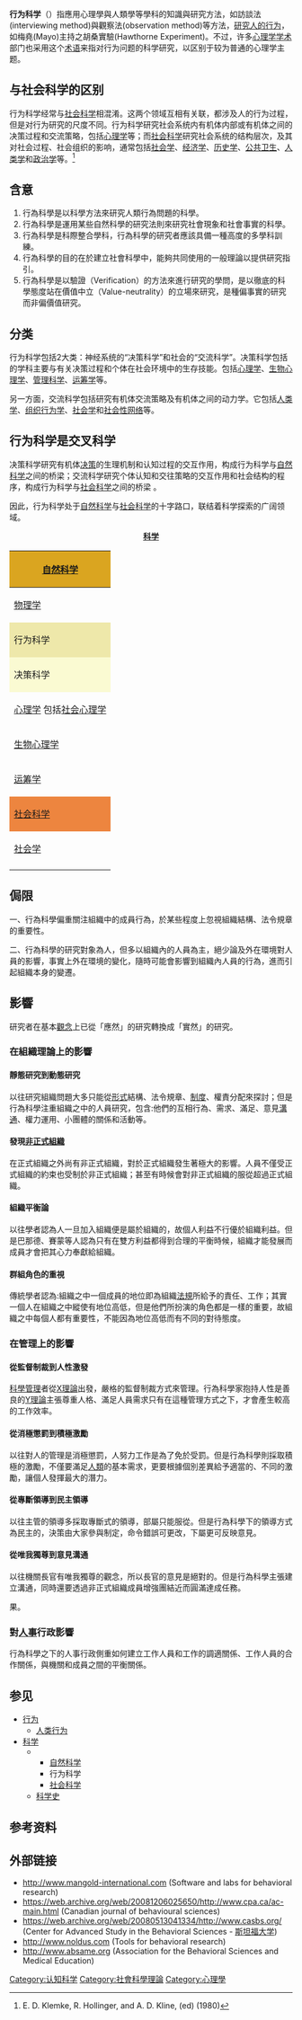 {{refimprove|time=2016-10-06T00:01:12+00:00}}
{{Science}}
'''行为科学'''（{{lang-en|Behavioral Science}}）指應用心理學與人類學等學科的知識與研究方法，如訪談法(interviewing method)與觀察法(observation method)等方法，[[研究|研究]][[人的行为|人的行为]]，如梅堯(Mayo)主持之胡桑實驗(Hawthorne Experiment)。不过，许多[[心理学|心理学]][[学术|学术]]部门也采用这个[[术语|术语]]来指对行为问题的科学研究，以区别于较为普通的心理学主题。

== 与社会科学的区别 ==
行为科学经常与[[社会科学|社会科学]]相混淆。这两个领域互相有关联，都涉及人的行为过程，但是对行为研究的尺度不同。行为科学研究社会系统内有机体内部或有机体之间的决策过程和交流策略，包括[[心理学|心理学]]等；而[[社会科学|社会科学]]研究社会系统的结构层次，及其对社会过程、社会组织的影响，通常包括[[社会学|社会学]]、[[经济学|经济学]]、[[历史学|历史学]]、[[公共卫生|公共卫生]]、[[人类学|人类学]]和[[政治学|政治学]]等。<ref>E. D. Klemke, R. Hollinger, and A. D. Kline, (ed) (1980)</ref>
== 含意 ==
# 行為科學是以科學方法來研究人類行為問題的科學。
# 行為科學是運用某些自然科學的研究法則來研究社會現象和社會事實的科學。
# 行為科學是科際整合學科，行為科學的研究者應該具備一種高度的多學科訓練。
# 行為科學的目的在於建立社會科學中，能夠共同使用的一般理論以提供研究指引。
# 行為科學是以驗證（Verification）的方法來進行研究的學問，是以徹底的科學態度站在價值中立（Value-neutrality）的立場來研究，是種偏事實的研究而非偏價值研究。

== 分类 ==
行为科学包括2大类：神经系统的“决策科学”和社会的“交流科学”。决策科学包括的学科主要与有关决策过程和个体在社会环境中的生存技能。包括[[心理学|心理学]]、[[生物心理学|生物心理学]]、[[管理科学|管理科学]]、[[运筹学|运筹学]]等。 

另一方面，交流科学包括研究有机体交流策略及有机体之间的动力学。它包括[[人类学|人类学]]、[[组织行为学|组织行为学]]、[[社会学|社会学]]和[[社会性网络|社会性网络]]等。

== 行为科学是交叉科学 ==
决策科学研究有机体[[决策|决策]]的生理机制和认知过程的交互作用，构成行为科学与[[自然科学|自然科学]]之间的桥梁；交流科学研究个体认知和交往策略的交互作用和社会结构的程序，构成行为科学与[[社会科学|社会科学]]之间的桥梁 。

因此，行为科学处于[[自然科学|自然科学]]与[[社会科学|社会科学]]的十字路口，联结着科学探索的广阔领域。

<center>'''[[科学|科学]]'''</center>
{| border="1" cellpadding="4" cellspacing="0" align="center" width="40%"
|- style="border: solid 1px"
! colspan="4" style="background:#daa520;"| [[自然科学|自然科学]]
|-
| [[物理学|物理学]] || [[化学|化学]] || [[生物科学|生物科学]] || [[认知科学|认知科学]]
|-
! colspan="4" style="background:#eee8aa;" | 行为科学
|- 
! colspan="2" style="background:#fafad2;"| 决策科学
! colspan="2" style="background:#ffffe0;"| 交流科学
|-
| [[心理学|心理学]] 包括[[社会心理学|社会心理学]]|| [[消费心理学|消费心理学]] || [[人类学|人类学]] || [[组织行为学|组织行为学]]
|-
| [[生物心理学|生物心理学]] || [[管理科学|管理科学]] || [[行为金融学|行为金融学]] || [[社会性网络|社会性网络]]
|-
| [[运筹学|运筹学]] || [[动物行为学|动物行为学]] || [[模因学|模因学]] || [[组织生态学|组织生态学]]
|-
! colspan="4" style="background:#ed853f;"| [[社会科学|社会科学]]
|-
| [[社会学|社会学]] || [[经济学|经济学]] || [[政治学|政治学]] || [[经济社会学|经济社会学]]
|-
|}

== 侷限 ==

一、行為科學偏重關注組織中的成員行為，於某些程度上忽視組織結構、法令規章的重要性。

二、行為科學的研究對象為人，但多以組織內的人員為主，絕少論及外在環境對人員的影響，事實上外在環境的變化，隨時可能會影響到組織內人員的行為，進而引起組織本身的變遷。

== 影響 ==
研究者在基本[[觀念|觀念]]上已從「應然」的研究轉換成「實然」的研究。
=== 在組織理論上的影響 ===
==== 靜態研究到動態研究 ====
以往研究組織問題大多只能從[[形式|形式]]結構、法令規章、[[制度|制度]]、權責分配來探討；但是行為科學注重組織之中的人員研究，包含:他們的互相行為、需求、滿足、意見[[溝通|溝通]]、權力運用、小團體的關係和活動等。
==== 發現[[非正式組織|非正式組織]] ====
在正式組織之外尚有非正式組織，對於正式組織發生著極大的影響。人員不僅受正式組織的約束也受制於非正式組織；甚至有時候會對非正式組織的服從超過正式組織。

==== 組織平衡論 ====
以往學者認為人一旦加入組織便是屬於組織的，故個人利益不行優於組織利益。但是巴那德、賽蒙等人認為只有在雙方利益都得到合理的平衡時候，組織才能發展而成員才會把其心力奉獻給組織。
==== 群組角色的重視 ====
傳統學者認為:組織之中一個成員的地位即為組織[[法規|法規]]所給予的責任、工作；其實一個人在組織之中縱使有地位高低，但是他們所扮演的角色都是一樣的重要，故組織之中每個人都有重要性，不能因為地位高低而有不同的對待態度。

=== 在管理上的影響 ===
==== 從監督制裁到人性激發 ====
[[科學管理|科學管理]]者從[[X理論|X理論]]出發，嚴格的監督制裁方式來管理。行為科學家抱持人性是善良的[[Y理論|Y理論]]主張尊重人格、滿足人員需求只有在這種管理方式之下，才會產生較高的工作效率。

==== 從消極懲罰到積極激勵 ====
以往對人的管理是消極懲罰，人努力工作是為了免於受罰。但是行為科學則採取積極的激勵，不僅要滿足[[人類|人類]]的基本需求，更要根據個別差異給予適當的、不同的激勵，讓個人發揮最大的潛力。
==== 從專斷領導到民主領導 ====
以往主管的領導多採取專斷式的領導，部屬只能服從。但是行為科學下的領導方式為民主的，決策由大家參與制定，命令錯誤可更改，下屬更可反映意見。
==== 從唯我獨尊到意見溝通 ====
以往機關長官有唯我獨尊的觀念，所以長官的意見是絕對的。但是行為科學主張建立溝通，同時還要透過非正式組織成員增強團結近而圓滿達成任務。

果。

=== 對[[人事|人事]]行政影響 ===
行為科學之下的人事行政側重如何建立工作人員和工作的調適關係、工作人員的合作關係，與機關和成員之間的平衡關係。

== 参见 ==
* [[行为|行为]]
** [[人类行为|人类行为]]
* [[科学|科学]]
*** [[自然科学|自然科学]]
*** 行为科学
*** [[社会科学|社会科学]]
** [[科学史|科学史]]

==参考资料==
{{Reflist}}

== 外部链接 ==
* http://www.mangold-international.com {{Wayback|url=http://www.mangold-international.com/ |date=20210309124705 }} (Software and labs for behavioral research)
* https://web.archive.org/web/20081206025650/http://www.cpa.ca/ac-main.html (Canadian journal of behavioural sciences)
* https://web.archive.org/web/20080513041334/http://www.casbs.org/ (Center for Advanced Study in the Behavioral Sciences - [[斯坦福大学|斯坦福大学]])
* http://www.noldus.com {{Wayback|url=http://www.noldus.com/ |date=20210505211433 }} (Tools for behavioral research)
* http://www.absame.org {{Wayback|url=http://www.absame.org/ |date=20201029133722 }} (Association for the Behavioral Sciences and Medical Education)

{{Authority control}}
[[Category:认知科学|Category:认知科学]]
[[Category:社會科學理論|Category:社會科學理論]]
[[Category:心理學|Category:心理學]]